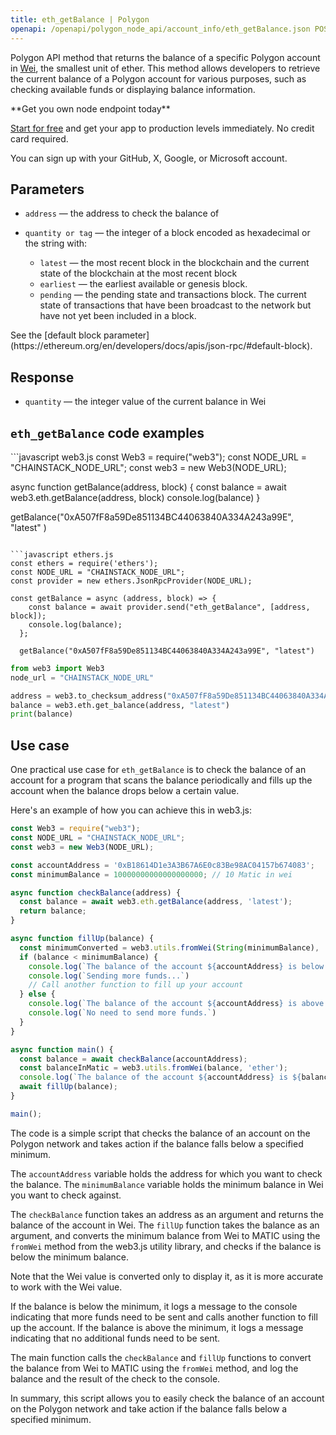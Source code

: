 ---
title: eth_getBalance | Polygon
openapi: /openapi/polygon_node_api/account_info/eth_getBalance.json POST /a9bca2f0f84b54086ceebe590316fff3
---

Polygon API method that returns the balance of a specific Polygon account in [Wei](https://www.investopedia.com/terms/w/wei.asp), the smallest unit of ether. This method allows developers to retrieve the current balance of a Polygon account for various purposes, such as checking available funds or displaying balance information.

<Check>
**Get you own node endpoint today**

[Start for free](https://console.chainstack.com/) and get your app to production levels immediately. No credit card required.

You can sign up with your GitHub, X, Google, or Microsoft account.
</Check>


## Parameters

* `address` — the address to check the balance of
* `quantity or tag` — the integer of a block encoded as hexadecimal or the string with:

  + `latest` — the most recent block in the blockchain and the current state of the blockchain at the most recent block
  + `earliest` — the earliest available or genesis block.
  + `pending` — the pending state and transactions block. The current state of transactions that have been broadcast to the network but have not yet been included in a block.

<Note>
See the [default block parameter](https://ethereum.org/en/developers/docs/apis/json-rpc/#default-block).
</Note>


## Response

* `quantity` — the integer value of the current balance in Wei

## `eth_getBalance` code examples

<CodeGroup>
```javascript web3.js
const Web3 = require("web3");
const NODE_URL = "CHAINSTACK_NODE_URL";
const web3 = new Web3(NODE_URL);

async function getBalance(address, block) {
  const balance = await web3.eth.getBalance(address, block)
  console.log(balance)
 }
 
 getBalance("0xA507fF8a59De851134BC44063840A334A243a99E", "latest" )
```

```javascript ethers.js
const ethers = require('ethers');
const NODE_URL = "CHAINSTACK_NODE_URL";
const provider = new ethers.JsonRpcProvider(NODE_URL);

const getBalance = async (address, block) => {
    const balance = await provider.send("eth_getBalance", [address, block]);
    console.log(balance);
  };

  getBalance("0xA507fF8a59De851134BC44063840A334A243a99E", "latest")
```

```python web3.py
from web3 import Web3  
node_url = "CHAINSTACK_NODE_URL" 

address = web3.to_checksum_address("0xA507fF8a59De851134BC44063840A334A243a99E")
balance = web3.eth.get_balance(address, "latest") 
print(balance) 
```
</CodeGroup>


## Use case

One practical use case for `eth_getBalance` is to check the balance of an account for a program that scans the balance periodically and fills up the account when the balance drops below a certain value.

Here's an example of how you can achieve this in web3.js:

```javascript index.js
const Web3 = require("web3");
const NODE_URL = "CHAINSTACK_NODE_URL";
const web3 = new Web3(NODE_URL);

const accountAddress = '0xB18614D1e3A3B67A6E0c83Be98AC04157b674083';
const minimumBalance = 10000000000000000000; // 10 Matic in wei

async function checkBalance(address) {
  const balance = await web3.eth.getBalance(address, 'latest');
  return balance;
}

async function fillUp(balance) {
  const minimumConverted = web3.utils.fromWei(String(minimumBalance), 'ether');
  if (balance < minimumBalance) {
    console.log(`The balance of the account ${accountAddress} is below ${minimumConverted} Matic.`);
    console.log(`Sending more funds...`)
    // Call another function to fill up your account
  } else {
    console.log(`The balance of the account ${accountAddress} is above ${minimumConverted} Matic.`);
    console.log(`No need to send more funds.`)
  }
}

async function main() {
  const balance = await checkBalance(accountAddress);
  const balanceInMatic = web3.utils.fromWei(balance, 'ether');
  console.log(`The balance of the account ${accountAddress} is ${balanceInMatic} Matic. \n`);
  await fillUp(balance);
}

main();
```


The code is a simple script that checks the balance of an account on the Polygon network and takes action if the balance falls below a specified minimum.

The `accountAddress` variable holds the address for which you want to check the balance. The `minimumBalance` variable holds the minimum balance in Wei you want to check against.

The `checkBalance` function takes an address as an argument and returns the balance of the account in Wei. The `fillUp` function takes the balance as an argument, and converts the minimum balance from Wei to MATIC using the `fromWei` method from the web3.js utility library, and checks if the balance is below the minimum balance.

<Note>
Note that the Wei value is converted only to display it, as it is more accurate to work with the Wei value.
</Note>


If the balance is below the minimum, it logs a message to the console indicating that more funds need to be sent and calls another function to fill up the account. If the balance is above the minimum, it logs a message indicating that no additional funds need to be sent.

The main function calls the `checkBalance` and `fillUp` functions to convert the balance from Wei to MATIC using the `fromWei` method, and log the balance and the result of the check to the console.

In summary, this script allows you to easily check the balance of an account on the Polygon network and take action if the balance falls below a specified minimum.
